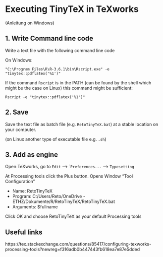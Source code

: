# Executing TinyTeX in TeXworks

(Anleitung on Windows)

## 1. Write Command line code

Write a text file with the following command line code

On Windows:

`"C:\Program Files\R\R-3.6.1\bin\Rscript.exe" -e "tinytex::pdflatex('%1')"`

If the command `Rscript` is in the PATH (can be found by the shell which might be the case on Linux) this command might be sufficient:

`Rscript -e "tinytex::pdflatex('%1')"`

## 2. Save

Save the text file as batch file (e.g. `RetoTinyTeX.bat`) at a stable location on your computer.

(on Linux another type of executable file e.g. `.sh`)

## 3. Add as engine

Open TeXworks, go to `Edit` --> ``Preferences...` --> `Typesetting`

At Processing tools click the Plus button. Opens Window "Tool Configuration"

- Name: RetoTinyTeX
- Program: C:/Users/Reto/OneDrive - ETHZ/Dokumente/R/RetoTinyTeX/RetoTinyTeX.bat
- Arguments: $fullname

Click OK and choose RetoTinyTeX as your default Processing tools



## Useful links

https://tex.stackexchange.com/questions/85417/configuring-texworks-processing-tools?newreg=f316adb0b447443fb618ea7e87e5dded

